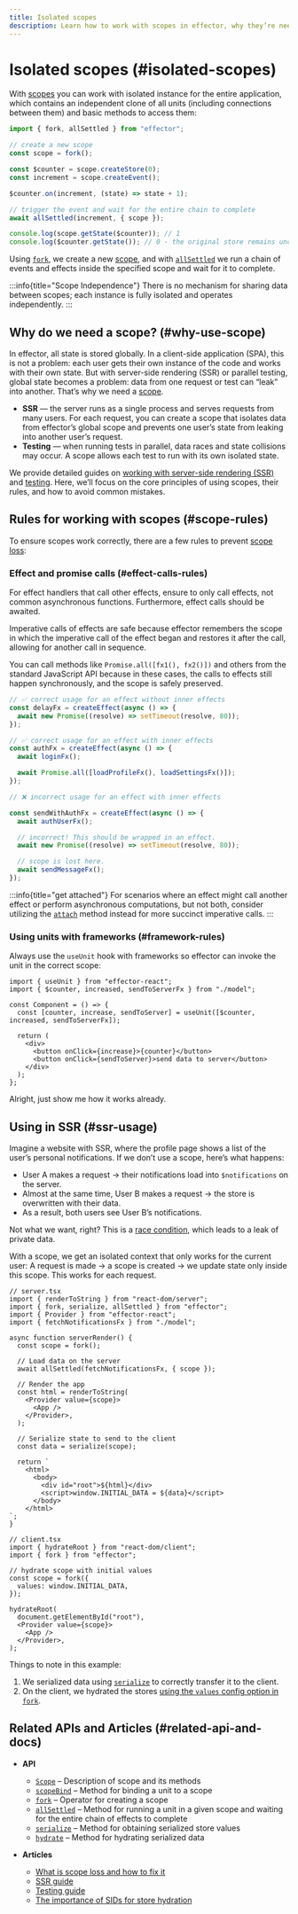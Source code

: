 ```yaml
---
title: Isolated scopes
description: Learn how to work with scopes in effector, why they’re needed, and how to use them with server-side rendering or testing.
---
```



# Isolated scopes (#isolated-scopes)

With [scopes](/en/api/effector/Scope) you can work with isolated instance for the entire application, which contains an independent clone of all units (including connections between them) and basic methods to access them:

```ts "fork" "allSettled"
import { fork, allSettled } from "effector";

// create a new scope
const scope = fork();

const $counter = scope.createStore(0);
const increment = scope.createEvent();

$counter.on(increment, (state) => state + 1);

// trigger the event and wait for the entire chain to complete
await allSettled(increment, { scope });

console.log(scope.getState($counter)); // 1
console.log($counter.getState()); // 0 - the original store remains unchanged
```

Using [`fork`](/en/api/effector/fork), we create a new [scope](/en/api/effector/Scope), and with [`allSettled`](/en/api/effector/allSettled) we run a chain of events and effects inside the specified scope and wait for it to complete.

:::info{title="Scope Independence"}
There is no mechanism for sharing data between scopes; each instance is fully isolated and operates independently.
:::

## Why do we need a scope? (#why-use-scope)

In effector, all state is stored globally. In a client-side application (SPA), this is not a problem: each user gets their own instance of the code and works with their own state. But with server-side rendering (SSR) or parallel testing, global state becomes a problem: data from one request or test can “leak” into another. That’s why we need a [scope](/en/api/effector/Scope).

- **SSR** — the server runs as a single process and serves requests from many users. For each request, you can create a scope that isolates data from effector’s global scope and prevents one user’s state from leaking into another user’s request.
- **Testing** — when running tests in parallel, data races and state collisions may occur. A scope allows each test to run with its own isolated state.

We provide detailed guides on [working with server-side rendering (SSR)](/en/guides/server-side-rendering) and [testing](/en/guides/testing). Here, we’ll focus on the core principles of using scopes, their rules, and how to avoid common mistakes.

## Rules for working with scopes (#scope-rules)

To ensure scopes work correctly, there are a few rules to prevent [scope loss](/en/guides/scope-loss):

### Effect and promise calls (#effect-calls-rules)

For effect handlers that call other effects, ensure to only call effects, not common asynchronous functions. Furthermore, effect calls should be awaited.

Imperative calls of effects are safe because effector remembers the scope in which the imperative call of the effect began and restores it after the call, allowing for another call in sequence.

You can call methods like `Promise.all([fx1(), fx2()])` and others from the standard JavaScript API because in these cases, the calls to effects still happen synchronously, and the scope is safely preserved.

<SideBySide>

<Fragment slot="left">

```ts wrap data-border="good" data-height="full"
// ✅ correct usage for an effect without inner effects
const delayFx = createEffect(async () => {
  await new Promise((resolve) => setTimeout(resolve, 80));
});

// ✅ correct usage for an effect with inner effects
const authFx = createEffect(async () => {
  await loginFx();

  await Promise.all([loadProfileFx(), loadSettingsFx()]);
});
```

</Fragment>

  <Fragment slot="right">

```ts wrap data-border="bad" data-height="full"
// ❌ incorrect usage for an effect with inner effects

const sendWithAuthFx = createEffect(async () => {
  await authUserFx();

  // incorrect! This should be wrapped in an effect.
  await new Promise((resolve) => setTimeout(resolve, 80));

  // scope is lost here.
  await sendMessageFx();
});
```

</Fragment>

</SideBySide>

:::info{title="get attached"}
For scenarios where an effect might call another effect or perform asynchronous computations, but not both, consider utilizing the [`attach`](/en/api/effector/attach) method instead for more succinct imperative calls.
:::

### Using units with frameworks (#framework-rules)

Always use the `useUnit` hook with frameworks so effector can invoke the unit in the correct scope:

```tsx wrap "useUnit"
import { useUnit } from "effector-react";
import { $counter, increased, sendToServerFx } from "./model";

const Component = () => {
  const [counter, increase, sendToServer] = useUnit([$counter, increased, sendToServerFx]);

  return (
    <div>
      <button onClick={increase}>{counter}</button>
      <button onClick={sendToServer}>send data to server</button>
    </div>
  );
};
```

Alright, just show me how it works already.

## Using in SSR (#ssr-usage)

Imagine a website with SSR, where the profile page shows a list of the user’s personal notifications. If we don’t use a scope, here’s what happens:

- User A makes a request → their notifications load into `$notifications` on the server.
- Almost at the same time, User B makes a request → the store is overwritten with their data.
- As a result, both users see User B’s notifications.

Not what we want, right? This is a [race condition](https://en.wikipedia.org/wiki/Race_condition), which leads to a leak of private data.

With a scope, we get an isolated context that only works for the current user:
A request is made → a scope is created → we update state only inside this scope. This works for each request.

<Tabs>
  <TabItem label="Server">

```tsx "fork" "allSettled" "serialize"
// server.tsx
import { renderToString } from "react-dom/server";
import { fork, serialize, allSettled } from "effector";
import { Provider } from "effector-react";
import { fetchNotificationsFx } from "./model";

async function serverRender() {
  const scope = fork();

  // Load data on the server
  await allSettled(fetchNotificationsFx, { scope });

  // Render the app
  const html = renderToString(
    <Provider value={scope}>
      <App />
    </Provider>,
  );

  // Serialize state to send to the client
  const data = serialize(scope);

  return `
	<html>
	  <body>
		<div id="root">${html}</div>
		<script>window.INITIAL_DATA = ${data}</script>
	  </body>
	</html>
`;
}
```

</TabItem>
<TabItem label="Client">

```tsx
// client.tsx
import { hydrateRoot } from "react-dom/client";
import { fork } from "effector";

// hydrate scope with initial values
const scope = fork({
  values: window.INITIAL_DATA,
});

hydrateRoot(
  document.getElementById("root"),
  <Provider value={scope}>
    <App />
  </Provider>,
);
```

</TabItem>
</Tabs>

Things to note in this example:

1. We serialized data using [`serialize`](/en/api/effector/serialize) to correctly transfer it to the client.
2. On the client, we hydrated the stores [using the `values` config option in `fork`](/en/api/effector/fork#methods-fork-options).

## Related APIs and Articles (#related-api-and-docs)

- **API**

  - [`Scope`](/en/api/effector/Scope) – Description of scope and its methods
  - [`scopeBind`](/en/api/effector/scopeBind) – Method for binding a unit to a scope
  - [`fork`](/en/api/effector/fork) – Operator for creating a scope
  - [`allSettled`](/en/api/effector/allSettled) – Method for running a unit in a given scope and waiting for the entire chain of effects to complete
  - [`serialize`](/en/api/effector/serialize) – Method for obtaining serialized store values
  - [`hydrate`](/en/api/effector/hydrate) – Method for hydrating serialized data

- **Articles**

  - [What is scope loss and how to fix it](/en/guides/scope-loss)
  - [SSR guide](/en/guides/server-side-rendering)
  - [Testing guide](/en/guides/testing)
  - [The importance of SIDs for store hydration](/en/explanation/sids)
